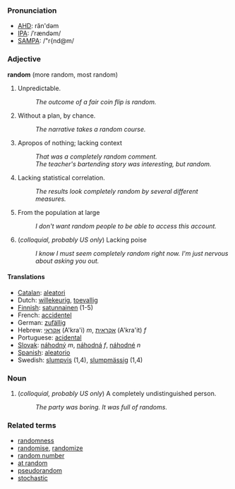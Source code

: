 ===Pronunciation===
*[[w:AHD|AHD]]: răn'dəm
*[[w:IPA|IPA]]: /ˈrændəm/
*[[w:SAMPA|SAMPA]]: /"r{nd@m/

===Adjective===
'''random''' (more random, most random)

# Unpredictable.
#: ''The outcome of a fair coin flip is random.''
# Without a plan, by chance.
#: ''The narrative takes a random course.''
# Apropos of nothing; lacking context
#: ''That was a completely random comment.''
#: ''The teacher's bartending story was interesting, but random.''
# Lacking statistical correlation.
#: ''The results look completely random by several different measures.''
# From the population at large
#: ''I don't want random people to be able to access this account.''
# (''colloquial, probably US only'') Lacking poise
#: ''I know I must seem completely random right now.  I'm just nervous about asking you out.''

====Translations====
*[[Catalan]]: [[aleatori]]
*Dutch: [[willekeurig]], [[toevallig]]
*[[Finnish]]: [[satunnainen]] (1-5)
*French: [[accidentel]]
*German: [[zufällig]]
*Hebrew: [[אקראי]] (A'kra'i) ''m'', [[אקראית]] (A'kra'it) ''f''
*Portuguese: [[acidental]]
*[[Slovak]]: [[náhodný]] ''m'', [[náhodná]] ''f'', [[náhodné]] ''n''
*[[Spanish]]: [[aleatorio]]
*Swedish: [[slumpvis]] (1,4), [[slumpmässig]] (1,4)

===Noun===

# (''colloquial, probably US only'') A completely undistinguished person.
#: ''The party was boring.  It was full of randoms.''

===Related terms===
*[[randomness]]
*[[randomise]], [[randomize]]
*[[random number]]
*[[at random]]
*[[pseudorandom]]
*[[stochastic]]